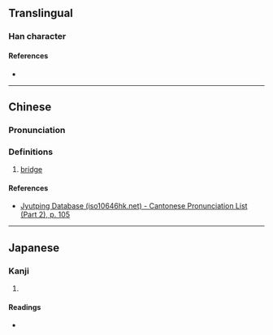 {{character info/new}}
==Translingual==

===Han character===
{{Han char|rn=60|rad=彳|as=03|sn=6|four=27220|canj=HOPI|ids=⿰彳勺}}

====References====
* {{Han ref|kx=0365.060|dkj=10043|dj=0684.270|hdz=20814.040|uh=5F74|ud=24436|bh=C9DF|bd=51679}}

----

==Chinese==
{{zh-forms}}

===Pronunciation===
{{zh-pron
|m=zhuó
|c=zoek3
|cat=
}}

===Definitions===
{{zh-hanzi}}

# [[bridge]]

====References====
* [http://www.iso10646hk.net/jp/document/download.jsp Jyutping Database (iso10646hk.net) - Cantonese Pronunciation List (Part 2), p. 105]

----

==Japanese==

===Kanji===
{{ja-kanji|grade=|rs=彳03}}

# {{defn|lang=ja|sort=彳03}}

====Readings====
* {{ja-readings|on=[[しゃく]] (shaku), [[てき]] (teki), [[ちゃく]] (chaku), [[はく]] (haku), [[ばく]] (baku)|kun=[[まるきばし]] (marukibashi)}}